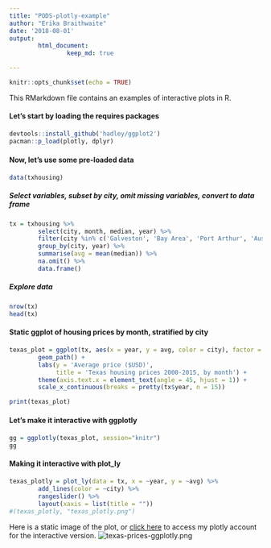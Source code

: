 ```yaml
---
title: "PODS-plotly-example"
author: "Erika Braithwaite"
date: '2018-08-01'
output: 
        html_document:
                keep_md: true

---
```


```r
knitr::opts_chunk$set(echo = TRUE)
```


This RMarkdown file contains an examples of interactive plots in R. 

#### Let's start by loading the requires packages
<div style="margin-bottom:20px;">
</div>

```r
devtools::install_github('hadley/ggplot2')
pacman::p_load(plotly, dplyr)
```


#### Now, let's use some pre-loaded data
<div style="margin-bottom:20px;">
</div>

```r
data(txhousing)
```


##### Select variables, subset by city, omit missing variables, convert to data frame
<div style="margin-bottom:20px;">
</div>

```r
tx = txhousing %>%
        select(city, month, median, year) %>%
        filter(city %in% c('Galveston', 'Bay Area', 'Port Arthur', 'Austin')) %>% 
        group_by(city, year) %>% 
        summarise(avg = mean(median)) %>% 
        na.omit() %>% 
        data.frame() 
```


##### Explore data
<div style="margin-bottom:20px;">
</div>

```r
nrow(tx)
head(tx)
```

#### Static ggplot of housing prices by month, stratified by city 
<div style="margin-bottom:20px;">
</div>

```r
texas_plot = ggplot(tx, aes(x = year, y = avg, color = city), factor = city) + 
        geom_path() +
        labs(y = 'Average price ($USD)', 
             title = 'Texas housing prices 2000-2015, by month') + 
        theme(axis.text.x = element_text(angle = 45, hjust = 1)) + 
        scale_x_continuous(breaks = pretty(tx$year, n = 15))
```


```r
print(texas_plot)
```

#### Let's make it interactive with ggplotly
<div style="margin-bottom:20px;">
</div>

```r
gg = ggplotly(texas_plot, session="knitr")
gg
```

#### Making it interactive with plot_ly
<div style="margin-bottom:20px;">
</div>

```r
texas_plotly = plot_ly(data = tx, x = ~year, y = ~avg) %>% 
        add_lines(color = ~city) %>% 
        rangeslider() %>% 
        layout(xaxis = list(title = ""))
#(texas_plotly, "texas_plotly.png")
```

Here is a static image of the plot, or [click here](https://plot.ly/~erikabraithwaite/32) to access my plotly account for the interactive version.
![texas-prices-ggplotly.png]('PODS-plotly-example_files/figures-html')

